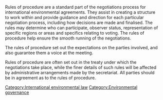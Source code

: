 Rules of procedure are a standard part of the negotiations process for international environmental agreements. They assist in creating a structure to work within and provide guidance and direction for each particular negotiation process, including how decisions are made and finalised. The rules may determine who can participate, observer status, representation of specific regions or areas and specifics relating to voting. The rules of procedure help ensure the smooth running of the negotiations.

The rules of procedure set out the expectations on the parties involved, and also guarantee them a voice at the meeting.

Rules of procedure are often set out in the treaty under which the negotiations take place, while the finer details of such rules will be affected by administrative arrangements made by the secretariat. All parties should be in agreement as to the rules of procedure.

{{stub}}



[[Category:International environmental law]]
[[Category:Environmental governance]]